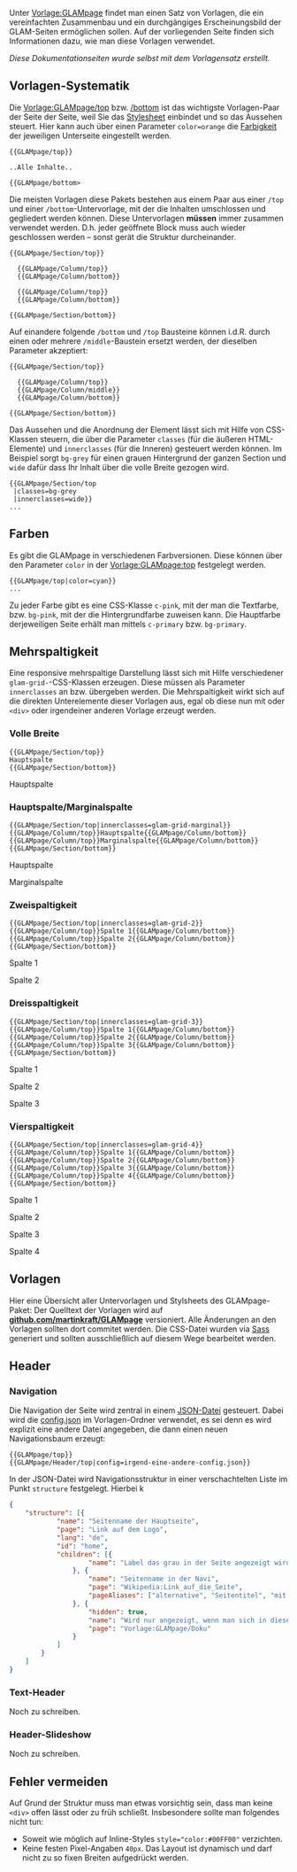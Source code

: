 {{GLAMpage/top}}
{{GLAMpage/Header/top}}
{{GLAMpage/Header/Text|GLAMpage Dokumentation}}
{{GLAMpage/Header/bottom}}
{{GLAMpage/Section/top|innerclasses=glam-grid-marginal}}{{GLAMpage/Column/top|classes=glam-intro}}
Unter [[Vorlage:GLAMpage]] findet man einen Satz von Vorlagen, die ein vereinfachten Zusammenbau und ein durchgängiges Erscheinungsbild der GLAM-Seiten ermöglichen sollen. Auf der vorliegenden Seite finden sich Informationen dazu, wie man diese Vorlagen verwendet.

''Diese Dokumentationseiten wurde selbst mit dem Vorlagensatz erstellt.''
{{GLAMpage/Column/middle}}
{{GLAMpage/TOC}}
{{GLAMpage/Column/bottom}}{{GLAMpage/Section/bottom}}
{{GLAMpage/Section/top|classes=bg-grey|innerclasses=glam-grid-marginal}}
{{GLAMpage/Column/top}}
==Vorlagen-Systematik==
{{GLAMpage/Column/middle}}{{GLAMpage/Column/middle}}
Die [[Vorlage:GLAMpage/top]] bzw. [[Vorlage:GLAMpage/bottom|/bottom]] ist das wichtigste Vorlagen-Paar der Seite der Seite, weil Sie das [[Stylesheet]] einbindet und so das Aussehen steuert. Hier kann auch über einen Parameter <code>color=orange</code> die [[#Farben|Farbigkeit]] der jeweiligen Unterseite eingestellt werden.
{{GLAMpage/Column/middle}}
<syntaxhighlight lang="moin">
{{GLAMpage/top}}

..Alle Inhalte..

{{GLAMpage/bottom>
</syntaxhighlight>
{{GLAMpage/Column/middle}}
Die meisten Vorlagen diese Pakets bestehen aus einem Paar aus einer <code>/top</code> und einer <code>/bottom</code>-Untervorlage, mit der die Inhalten umschlossen und gegliedert werden können. Diese Untervorlagen '''müssen''' immer zusammen verwendet werden. D.h. jeder geöffnete Block muss auch wieder geschlossen werden – sonst gerät die Struktur durcheinander.
{{GLAMpage/Column/middle}}
<syntaxhighlight lang="trac-wiki">
{{GLAMpage/Section/top}}

  {{GLAMpage/Column/top}}
  {{GLAMpage/Column/bottom}}

  {{GLAMpage/Column/top}}
  {{GLAMpage/Column/bottom}}

{{GLAMpage/Section/bottom}}
</syntaxhighlight>
{{GLAMpage/Column/middle}}
Auf einandere folgende <code>/bottom</code> und <code>/top</code> Bausteine können i.d.R. durch einen oder mehrere <code>/middle</code>-Baustein ersetzt werden, der dieselben Parameter akzeptiert:
{{GLAMpage/Column/middle}}
<syntaxhighlight lang="moin">
{{GLAMpage/Section/top}}

  {{GLAMpage/Column/top}}
  {{GLAMpage/Column/middle}}
  {{GLAMpage/Column/bottom}}

{{GLAMpage/Section/bottom}}
</syntaxhighlight>
{{GLAMpage/Column/middle}}
Das Aussehen und die Anordnung der Element lässt sich mit Hilfe von CSS-Klassen steuern, die über die Parameter <code>classes</code> (für die äußeren HTML-Elemente) und <code>innerclasses</code> (für die Inneren) gesteuert werden können. Im Beispiel sorgt <code>bg-grey</code> für einen grauen Hintergrund der ganzen Section und <code>wide</code> dafür dass Ihr Inhalt über die volle Breite gezogen wird.
{{GLAMpage/Column/middle}}
<syntaxhighlight lang="wikitext">
{{GLAMpage/Section/top
 |classes=bg-grey
 |innerclasses=wide}}
...
</syntaxhighlight>
{{GLAMpage/Column/bottom}}{{GLAMpage/Section/bottom}}
{{GLAMpage/Section/top|innerclasses=glam-grid-marginal}}{{GLAMpage/Column/top}}
==Farben==
Es gibt die GLAMpage in verschiedenen Farbversionen. Diese können über den Parameter <code>color</code> in der [[Vorlage:GLAMpage:top]] festgelegt werden.
<syntaxhighlight lang="moin">
{{GLAMpage/top|color=cyan}}
...</syntaxhighlight>
Zu jeder Farbe gibt es eine CSS-Klasse <code>c-pink</code>, mit der man die Textfarbe, bzw. <code>bg-pink</code>, mit der die Hintergrundfarbe zuweisen kann. Die Hauptfarbe derjeweiligen Seite erhält man mittels <code>c-primary</code> bzw. <code>bg-primary</code>.
{{GLAMpage/Column/middle}}<div class="color-list"></div>
{{GLAMpage/Column/bottom}}{{GLAMpage/Section/bottom}}

{{GLAMpage/Section/top}}
==Mehrspaltigkeit==
Eine responsive mehrspaltige Darstellung lässt sich mit Hilfe verschiedener <code>glam-grid-</code>-CSS-Klassen erzeugen. Diese müssen als Parameter <code>innerclasses</code> an {{Vorlage|GLAMpage/Section/top}} bzw. {{Vorlage|GLAMpage/Section/middle}} übergeben werden. Die Mehrspaltigkeit wirkt sich auf die direkten Unterelemente dieser Vorlagen aus, egal ob diese nun mit {{Vorlage|GLAMpage/Column/top}} oder <code><nowiki><div></nowiki></code> oder irgendeiner anderen Vorlage erzeugt werden.
{{GLAMpage/Section/middle}}
===Volle Breite===
<syntaxhighlight lang="wikitext">
{{GLAMpage/Section/top}}
Hauptspalte
{{GLAMpage/Section/bottom}}
</syntaxhighlight>
{{GLAMpage/Section/middle}}
<div class="bg-pink box">Hauptspalte</div>
{{GLAMpage/Section/middle}}
===Hauptspalte/Marginalspalte===
<syntaxhighlight lang="wikitext">
{{GLAMpage/Section/top|innerclasses=glam-grid-marginal}}
{{GLAMpage/Column/top}}Hauptspalte{{GLAMpage/Column/bottom}}
{{GLAMpage/Column/top}}Marginalspalte{{GLAMpage/Column/bottom}}
{{GLAMpage/Section/bottom}}
</syntaxhighlight>
{{GLAMpage/Section/middle|innerclasses=glam-grid-marginal}}
<div class="bg-orange box">Hauptspalte</div><div class="bg-yellow box">Marginalspalte</div>

{{GLAMpage/Section/middle}}
===Zweispaltigkeit===
<syntaxhighlight lang="wikitext">
{{GLAMpage/Section/top|innerclasses=glam-grid-2}}
{{GLAMpage/Column/top}}Spalte 1{{GLAMpage/Column/bottom}}
{{GLAMpage/Column/top}}Spalte 2{{GLAMpage/Column/bottom}}
{{GLAMpage/Section/bottom}}
</syntaxhighlight>
{{GLAMpage/Section/middle|innerclasses=glam-grid-2}}
<div class="bg-cyan box">Spalte 1</div><div class="bg-cyan box">Spalte 2</div>

{{GLAMpage/Section/middle}}
===Dreisspaltigkeit===
<syntaxhighlight lang="wikitext">
{{GLAMpage/Section/top|innerclasses=glam-grid-3}}
{{GLAMpage/Column/top}}Spalte 1{{GLAMpage/Column/bottom}}
{{GLAMpage/Column/top}}Spalte 2{{GLAMpage/Column/bottom}}
{{GLAMpage/Column/top}}Spalte 3{{GLAMpage/Column/bottom}}
{{GLAMpage/Section/bottom}}
</syntaxhighlight>
{{GLAMpage/Section/middle|innerclasses=glam-grid-3}}
<div class="bg-blue box">Spalte 1</div><div class="bg-blue box">Spalte 2</div><div class="bg-blue box">Spalte 3</div>

{{GLAMpage/Section/middle}}
===Vierspaltigkeit===
<syntaxhighlight lang="moin">
{{GLAMpage/Section/top|innerclasses=glam-grid-4}}
{{GLAMpage/Column/top}}Spalte 1{{GLAMpage/Column/bottom}}
{{GLAMpage/Column/top}}Spalte 2{{GLAMpage/Column/bottom}}
{{GLAMpage/Column/top}}Spalte 3{{GLAMpage/Column/bottom}}
{{GLAMpage/Column/top}}Spalte 4{{GLAMpage/Column/bottom}}
{{GLAMpage/Section/bottom}}
</syntaxhighlight>
{{GLAMpage/Section/middle|innerclasses=glam-grid-4}}
<div class="bg-violet box">Spalte 1</div><div class="bg-violet box">Spalte 2</div><div class="bg-violet box">Spalte 3</div><div class="bg-violet box">Spalte 4</div>
{{GLAMpage/Section/bottom}}

{{GLAMpage/Section/top|classes=bg-grey}}
==Vorlagen==
Hier eine Übersicht aller Untervorlagen und Stylsheets des GLAMpage-Paket:
{{Spezial:Präfixindex/Template:GLAMpage}}
Der Quelltext der Vorlagen wird auf [https://github.com/martinkraft/GLAMpage '''github.com/martinkraft/GLAMpage'''] versioniert. 
Alle Änderungen an den Vorlagen sollten dort commitet werden. Die CSS-Datei wurden via [[Sass (Stylesheet-Sprache)|Sass]] generiert und sollten ausschließlich auf diesem Wege bearbeitet werden.
{{GLAMpage/Section/bottom}}
{{GLAMpage/Section/top}}
==Header==

{{GLAMpage/Section/middle}}
===Navigation===
Die Navigation der Seite wird zentral in einem [[JavaScript Object Notation|JSON-Datei]] gesteuert. Dabei wird die [[Vorlage:GLAMpage/config.json|config.json]] im Vorlagen-Ordner verwendet, es sei denn es wird explizit eine andere Datei angegeben, die dann einen neuen Navigationsbaum erzeugt:
<syntaxhighlight lang="moin">
{{GLAMpage/top}}
{{GLAMpage/Header/top|config=irgend-eine-andere-config.json}}
</syntaxhighlight>
In der JSON-Datei wird Navigationsstruktur in einer verschachtelten Liste im Punkt <code>structure</code> festgelegt. Hierbei k
<syntaxhighlight lang="json">
{
    "structure": [{
            "name": "Seitenname der Hauptseite",
            "page": "Link auf dem Logo",
            "lang": "de",
            "id": "home",
            "children": [{
                    "name": "Label das grau in der Seite angezeigt wird"
                }, {
                    "name": "Seitenname in der Navi",
                    "page": "Wikipedia:Link_auf_die_Seite",
                    "pageAliases": ["alternative", "Seitentitel", "mit gleichem Inhalt"]
                }, {
                    "hidden": true,
                    "name": "Wird nur angezeigt, wenn man sich in diesem Bereich befindet",
                    "page": "Vorlage:GLAMpage/Doku"
                }
            ]
        }
    ]
}
</syntaxhighlight>

{{GLAMpage/Section/middle}}
===Text-Header===
Noch zu schreiben.

{{GLAMpage/Section/middle}}
===Header-Slideshow===
Noch zu schreiben.

{{GLAMpage/Section/bottom}}
{{GLAMpage/Section/top|classes=bg-grey|innerclasses=glam-grid-marginal}}
{{GLAMpage/Column/top}}
==Fehler vermeiden==
Auf Grund der Struktur muss man etwas vorsichtig sein, dass man keine <code><nowiki><div></nowiki></code> offen lässt oder zu früh schließt.
Insbesondere sollte man folgendes nicht tun:
* Soweit wie möglich auf Inline-Styles <code>style="color:#00FF00"</code> verzichten.
* Keine festen Pixel-Angaben <code>40px</code>. Das Layout ist dynamisch und darf nicht zu so fixen Breiten aufgedrückt werden.
{{GLAMpage/Column/middle}}
{{GLAMpage/Column/bottom}}
{{GLAMpage/Section/bottom}}
{{GLAMpage/bottom}}